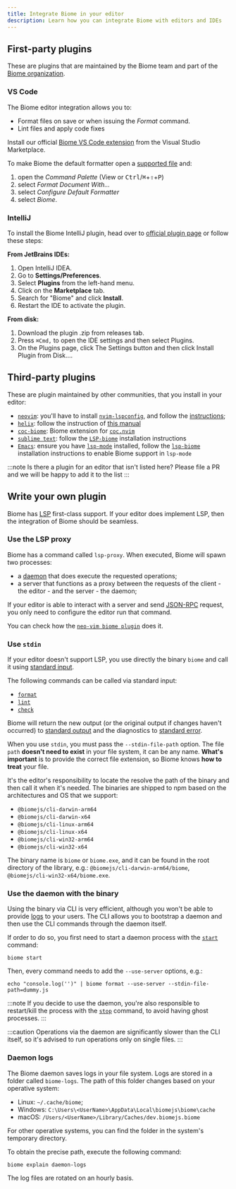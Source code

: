 ```yaml
---
title: Integrate Biome in your editor
description: Learn how you can integrate Biome with editors and IDEs
---
```


## First-party plugins

These are plugins that are maintained by the Biome team and part of the [Biome organization](https://github.com/biomejs).

### VS Code

The Biome editor integration allows you to:

* Format files on save or when issuing the _Format_ command.
* Lint files and apply code fixes

Install our official [Biome VS Code extension](https://marketplace.visualstudio.com/items?itemName=biomejs.biome) from the Visual Studio Marketplace.

To make Biome the default formatter open a [supported file](/internals/language-support/) and:

1. open the *Command Palette* (View or <kbd>Ctrl</kbd>/<kbd title="Cmd">⌘</kbd>+<kbd title="Shift">⇧</kbd>+<kbd>P</kbd>)
1. select  *Format Document With...*
1. select *Configure Default Formatter*
1. select *Biome*.

### IntelliJ

To install the Biome IntelliJ plugin, head over to [official plugin page](https://plugins.jetbrains.com/plugin/22761-biome) or follow these steps:

**From JetBrains IDEs:**

1. Open IntelliJ IDEA.
2. Go to **Settings/Preferences**.
3. Select **Plugins** from the left-hand menu.
4. Click on the **Marketplace** tab.
5. Search for "Biome" and click **Install**.
6. Restart the IDE to activate the plugin.

**From disk:**

1. Download the plugin .zip from releases tab.
2. Press `⌘Сmd,` to open the IDE settings and then select Plugins.
3. On the Plugins page, click The Settings button and then click Install Plugin from Disk….

## Third-party plugins

These are plugin maintained by other communities, that you install in your editor:
- [`neovim`](https://neovim.io/): you'll have to install [`nvim-lspconfig`](https://github.com/neovim/nvim-lspconfig/), and follow the [instructions](https://github.com/neovim/nvim-lspconfig/blob/master/doc/server_configurations.md#biome);
- [`helix`](https://helix-editor.com/): follow the instruction of [this manual](https://github.com/biomejs/biome/blob/main/editors/helix/manual.md)
- [`coc-biome`](https://github.com/fannheyward/coc-biome): Biome extension for [`coc.nvim`](https://github.com/neoclide/coc.nvim)
- [`sublime text`](https://www.sublimetext.com/): follow the [`LSP-biome`](https://github.com/sublimelsp/LSP-biome) installation instructions
- [`Emacs`](https://www.gnu.org/software/emacs/): ensure you have [`lsp-mode`](https://github.com/emacs-lsp/lsp-mode) installed, follow the [`lsp-biome`](https://github.com/cxa/lsp-biome) installation instructions to enable Biome support in `lsp-mode`

:::note
Is there a plugin for an editor that isn't listed here? Please file a PR and we will be happy to add it to the list
:::

## Write your own plugin

Biome has [LSP](https://microsoft.github.io/language-server-protocol/) first-class support. If your editor does implement LSP, then the integration of Biome should be seamless.

### Use the LSP proxy

Biome has a command called `lsp-proxy`. When executed, Biome will spawn two processes:
- a [daemon](/internals/architecture#daemon) that does execute the requested operations;
- a server that functions as a proxy between the requests of the client - the editor - and the server - the daemon;

If your editor is able to interact with a server and send [JSON-RPC](https://www.jsonrpc.org/) request, you only need to configure the editor run that command.

You can check how the [`neo-vim biome plugin`](https://github.com/neovim/nvim-lspconfig/blob/master/lua/lspconfig/server_configurations/biome.lua) does it.

### Use `stdin`

If your editor doesn't support LSP, you use directly the binary `biome` and call it using [standard input](https://en.wikipedia.org/wiki/Standard_streams#Standard_input_(stdin)).

The following commands can be called via standard input:
- [`format`](/reference/cli/#biome-format)
- [`lint`](/reference/cli/#biome-lint)
- [`check`](/reference/cli/#biome-check)

Biome will return the new output (or the original output if changes haven't occurred) to [standard output](https://en.wikipedia.org/wiki/Standard_streams#Standard_output_(stdout)) and the diagnostics to [standard error](https://en.wikipedia.org/wiki/Standard_streams#Standard_error_(stderr)).

When you use `stdin`, you must pass the `--stdin-file-path` option. The file `path` **doesn't need to exist** in your file system, it can be any name. **What's important** is to provide the correct file extension, so Biome knows **how to treat** your file.

It's the editor's responsibility to locate the resolve the path of the binary and then call it when it's needed. The binaries are shipped to npm based on the architectures and OS that we support:

- `@biomejs/cli-darwin-arm64`
- `@biomejs/cli-darwin-x64`
- `@biomejs/cli-linux-arm64`
- `@biomejs/cli-linux-x64`
- `@biomejs/cli-win32-arm64`
- `@biomejs/cli-win32-x64`

The binary name is `biome` or `biome.exe`, and it can be found in the root directory of the library, e.g.: `@biomejs/cli-darwin-arm64/biome`, `@biomejs/cli-win32-x64/biome.exe`.

### Use the daemon with the binary

Using the binary via CLI is very efficient, although you won't be able to provide [logs](#daemon-logs) to your users. The CLI allows you to bootstrap a daemon and then use the CLI commands through the daemon itself.

If order to do so, you first need to start a daemon process with the [`start`](/reference/cli#biome-start) command:

```shell
biome start
```
Then, every command needs to add the `--use-server` options, e.g.:

```shell
echo "console.log('')" | biome format --use-server --stdin-file-path=dummy.js
```

:::note
If you decide to use the daemon, you're also responsible to restart/kill the process with the [`stop`](/reference/cli#biome-stop) command, to avoid having ghost processes.
:::

:::caution
Operations via the daemon are significantly slower than the CLI itself, so it's advised to run operations only on single files.
:::

### Daemon logs

The Biome daemon saves logs in your file system. Logs are stored in a folder called `biome-logs`. The path of  this folder changes based on your operative system:
-  Linux: `~/.cache/biome`;
-  Windows: `C:\Users\<UserName>\AppData\Local\biomejs\biome\cache`
-  macOS: `/Users/<UserName>/Library/Caches/dev.biomejs.biome`

For other operative systems, you can find the folder in the system's temporary directory.

To obtain the precise path, execute the following command:
```shell
biome explain daemon-logs
```

The log files are rotated on an hourly basis.


